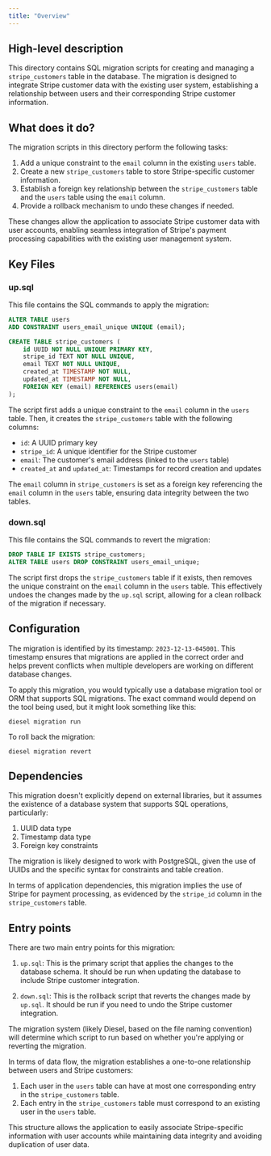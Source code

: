 ```yaml
---
title: "Overview"
---
```


## High-level description
This directory contains SQL migration scripts for creating and managing a `stripe_customers` table in the database. The migration is designed to integrate Stripe customer data with the existing user system, establishing a relationship between users and their corresponding Stripe customer information.

## What does it do?
The migration scripts in this directory perform the following tasks:

1. Add a unique constraint to the `email` column in the existing `users` table.
2. Create a new `stripe_customers` table to store Stripe-specific customer information.
3. Establish a foreign key relationship between the `stripe_customers` table and the `users` table using the `email` column.
4. Provide a rollback mechanism to undo these changes if needed.

These changes allow the application to associate Stripe customer data with user accounts, enabling seamless integration of Stripe's payment processing capabilities with the existing user management system.

## Key Files

### up.sql
This file contains the SQL commands to apply the migration:

```sql
ALTER TABLE users
ADD CONSTRAINT users_email_unique UNIQUE (email);

CREATE TABLE stripe_customers (
    id UUID NOT NULL UNIQUE PRIMARY KEY,
    stripe_id TEXT NOT NULL UNIQUE,
    email TEXT NOT NULL UNIQUE,
    created_at TIMESTAMP NOT NULL,
    updated_at TIMESTAMP NOT NULL,
    FOREIGN KEY (email) REFERENCES users(email)
);
```

The script first adds a unique constraint to the `email` column in the `users` table. Then, it creates the `stripe_customers` table with the following columns:
- `id`: A UUID primary key
- `stripe_id`: A unique identifier for the Stripe customer
- `email`: The customer's email address (linked to the `users` table)
- `created_at` and `updated_at`: Timestamps for record creation and updates

The `email` column in `stripe_customers` is set as a foreign key referencing the `email` column in the `users` table, ensuring data integrity between the two tables.

### down.sql
This file contains the SQL commands to revert the migration:

```sql
DROP TABLE IF EXISTS stripe_customers;
ALTER TABLE users DROP CONSTRAINT users_email_unique;
```

The script first drops the `stripe_customers` table if it exists, then removes the unique constraint on the `email` column in the `users` table. This effectively undoes the changes made by the `up.sql` script, allowing for a clean rollback of the migration if necessary.

## Configuration
The migration is identified by its timestamp: `2023-12-13-045001`. This timestamp ensures that migrations are applied in the correct order and helps prevent conflicts when multiple developers are working on different database changes.

To apply this migration, you would typically use a database migration tool or ORM that supports SQL migrations. The exact command would depend on the tool being used, but it might look something like this:

```
diesel migration run
```

To roll back the migration:

```
diesel migration revert
```

## Dependencies
This migration doesn't explicitly depend on external libraries, but it assumes the existence of a database system that supports SQL operations, particularly:

1. UUID data type
2. Timestamp data type
3. Foreign key constraints

The migration is likely designed to work with PostgreSQL, given the use of UUIDs and the specific syntax for constraints and table creation.

In terms of application dependencies, this migration implies the use of Stripe for payment processing, as evidenced by the `stripe_id` column in the `stripe_customers` table.

## Entry points
There are two main entry points for this migration:

1. `up.sql`: This is the primary script that applies the changes to the database schema. It should be run when updating the database to include Stripe customer integration.

2. `down.sql`: This is the rollback script that reverts the changes made by `up.sql`. It should be run if you need to undo the Stripe customer integration.

The migration system (likely Diesel, based on the file naming convention) will determine which script to run based on whether you're applying or reverting the migration.

In terms of data flow, the migration establishes a one-to-one relationship between users and Stripe customers:

1. Each user in the `users` table can have at most one corresponding entry in the `stripe_customers` table.
2. Each entry in the `stripe_customers` table must correspond to an existing user in the `users` table.

This structure allows the application to easily associate Stripe-specific information with user accounts while maintaining data integrity and avoiding duplication of user data.